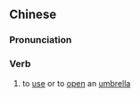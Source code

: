 {{also|打伞}}
==Chinese==
{{zh-forms|s=打伞}}

===Pronunciation===
{{zh-pron
|m=dǎsǎn
|cat=v
}}

===Verb===
{{zh-verb}}

# to [[use]] or to [[open]] an [[umbrella]]